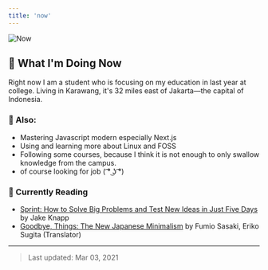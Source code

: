 ```yaml
---
title: 'now'
---
```


![Now](/static/images/now.jpg)

## 🏁 What I'm Doing Now

Right now I am a student who is focusing on my education in last year at college. Living in Karawang, it's 32 miles east of Jakarta—the capital of Indonesia.

### 📌 Also:

- Mastering Javascript modern especially Next.js
- Using and learning more about Linux and FOSS
- Following some courses, because I think it is not enough to only swallow knowledge from the campus.
- of course looking for job ( ͡° ͜ʖ ͡°)

### 📙 Currently Reading

- [Sprint: How to Solve Big Problems and Test New Ideas in Just Five Days](https://www.goodreads.com/book/show/25814544-sprint) by Jake Knapp
- [Goodbye, Things: The New Japanese Minimalism](https://www.goodreads.com/book/show/30231806-goodbye-things) by Fumio Sasaki, Eriko Sugita (Translator)

---

> Last updated: Mar 03, 2021
